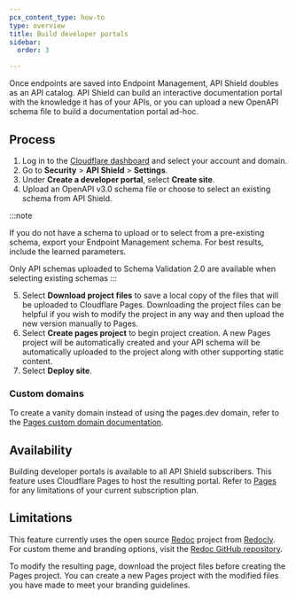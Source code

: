 ```yaml
---
pcx_content_type: how-to
type: overview
title: Build developer portals
sidebar:
  order: 3

---
```



Once <GlossaryTooltip term="API endpoint">endpoints</GlossaryTooltip> are saved into Endpoint Management, API Shield doubles as an API catalog. API Shield can build an interactive documentation portal with the knowledge it has of your APIs, or you can upload a new OpenAPI schema file to build a documentation portal ad-hoc.

## Process

1. Log in to the [Cloudflare dashboard](https://dash.cloudflare.com/) and select your account and domain.
2. Go to **Security** > **API Shield** > **Settings**.
3. Under **Create a developer portal**, select **Create site**.
4. Upload an OpenAPI v3.0 schema file or choose to select an existing schema from API Shield.

  :::note

  If you do not have a schema to upload or to select from a pre-existing schema, export your Endpoint Management schema. For best results, include the learned parameters.

  Only <GlossaryTooltip term="API schema">API schemas</GlossaryTooltip> uploaded to Schema Validation 2.0 are available when selecting existing schemas 
  :::

5. Select **Download project files** to save a local copy of the files that will be uploaded to Cloudflare Pages. Downloading the project files can be helpful if you wish to modify the project in any way and then upload the new version manually to Pages.
6. Select **Create pages project** to begin project creation. A new Pages project will be automatically created and your API schema will be automatically uploaded to the project along with other supporting static content.
7. Select **Deploy site**.

### Custom domains

To create a vanity domain instead of using the pages.dev domain, refer to the [Pages custom domain documentation](/pages/configuration/custom-domains/).

## Availability

Building developer portals is available to all API Shield subscribers. This feature uses Cloudflare Pages to host the resulting portal. Refer to [Pages](/pages/) for any limitations of your current subscription plan.

## Limitations

This feature currently uses the open source [Redoc](https://github.com/Redocly/redoc) project from [Redocly](https://redocly.com/). For custom theme and branding options, visit the [Redoc GitHub repository](https://github.com/Redocly/redoc).

To modify the resulting page, download the project files before creating the Pages project. You can create a new Pages project with the modified files you have made to meet your branding guidelines.
